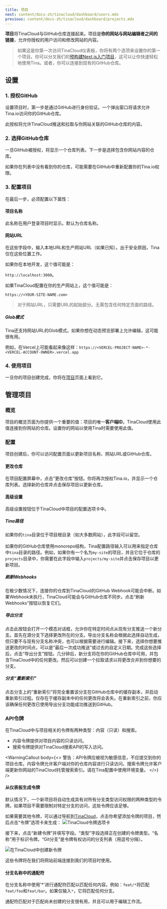```yaml
---
title: 项目
next: content/docs-zh/tinacloud/dashboard/users.mdx
previous: content/docs-zh/tinacloud/dashboard/projects.mdx
---
```


**项目**将TinaCloud与GitHub仓库连接起来。项目是**你的网站与网站编辑者之间的链接**，允许你授权的用户访问和修改网站的内容。

> 如果这是你第一次访问TinaCloud仪表板，你将有两个选项来设置你的第一个项目。你可以分叉我们的[预构建Next.js入门项目](https://github.com/tinacms/tina-cloud-starter)，这可以让你快速轻松地使用Tina。或者，你可以连接到现有的GitHub仓库。

## 设置

### 1. 授权GitHub

设置项目时，第一步是通过GitHub进行身份验证。一个弹出窗口将请求允许Tina.io访问你的GitHub仓库。

此授权将允许TinaCloud推送和拉取与你网站关联的GitHub仓库的内容。

### 2. 选择GitHub仓库

一旦GitHub被授权，将显示一个仓库列表。下一步是选择包含你网站内容的仓库。

如果你在列表中没有看到你的仓库，可能需要在GitHub中重新配置你的Tina.io权限。

### 3. 配置项目

在最后一步，必须配置以下属性：

#### 项目名称

此名称在用户登录项目时显示。默认为仓库名称。

#### 网站URL

在这些字段中，输入本地URL和生产网站URL（如果已知）。出于安全原因，Tina仅在这些位置工作。

如果你在本地开发，这个值可能是：

`http://localhost:3000`。

如果TinaCloud配置在你的生产网站上，这个值可能是：

`https://<YOUR-SITE-NAME.com>`

> 对于网站URL，只需要URL的起始部分。无需包含任何特定页面的路径。

##### Glob模式

Tina还支持网站URL的Glob模式。如果你想在动态预览部署上允许编辑，这可能很有用。

例如，在Vercel上可能看起来像这样：`https://<VERCEL-PROJECT-NAME>-*-<VERCEL-ACCOUNT-OWNER>.vercel.app`

### 4. 使用项目

一旦你的项目创建完成，你将在[项目](https://app.tina.io/projects)页面上看到它。

## 管理项目

### 概览

项目的概览页面为你提供一个重要的值：项目的唯一**客户端ID**。TinaCloud使用此值连接到你网站的仓库。设置你的网站以使用Tina时需要使用此值。

### 配置

项目创建后，你可以访问配置页面以更新项目名称、网站URL或GitHub仓库。

#### 更改仓库

在项目配置屏幕中，点击“更改仓库”按钮。你将再次授权Tina.io，并显示一个仓库列表。选择新的仓库并点击保存项目以更新仓库。

#### 高级设置

高级设置按钮位于TinaCloud中项目的配置选项卡中。

##### Tina路径

如果你的`tina`目录位于项目根目录（如大多数网站），此字段可以留空。\
\
如果你的GitHub仓库使用monorepo结构，Tina配置路径输入可以用来指定仓库中`tina`目录的路径。例如，如果你有一个名为`my-site`的项目，并且它位于仓库的`projects`目录中，你需要在此字段中输入`projects/my-site`并点击保存项目以更新项目。

##### 刷新Webhooks

在极少数情况下，连接你的仓库到TinaCloud的GitHub Webhook可能会中断。如果Webhook未执行，TinaCloud可能会与GitHub仓库不同步。点击“刷新Webhooks”按钮以恢复它们。

##### 导出分支

点击此按钮会打开一个模态对话框，允许你在特定时间点从现有分支推送一个新分支。首先在源分支下选择更改所在的分支。导出分支名称会根据此选择自动生成，但只要不与现有分支名称冲突，也可以根据需要进行编辑。接下来，选择你想要推送更改的时间点，可以是“最后一次成功推送”或过去的自定义日期。完成这些选择后，点击“导出分支”按钮。几分钟后，新分支将在你的GitHub仓库中可用，并包含TinaCloud中的任何更改。然后可以创建一个拉取请求以将更改合并到你想要的分支。

##### 分支“重新索引”

点击分支上的“重新索引”将完全重置该分支在GitHub仓库中的缓存副本，并启动重新索引过程。仅存在于缓存副本中的任何更改将会丢失。在重新索引之前，你应该确保任何更改已使用导出分支功能成功推送到GitHub。

### API令牌

在TinaCloud中与项目相关的令牌有两种类型：内容（只读）和搜索。

- 内容令牌提供对项目内容的只读访问。
- 搜索令牌提供对TinaCloud搜索API的写入访问。

<WarningCallout
  body={<>
    警告：API令牌应被视为敏感信息，不应提交到你的项目仓库。内容令牌允许客户端对你的仓库内容进行只读访问。搜索令牌允许客户端更新你网站的TinaCloud托管搜索索引。请在Tina配置中使用环境变量。
  </>}
/>

#### 从仪表板生成令牌

默认情况下，一个新项目将自动生成具有对所有分支类型访问权限的两种类型的令牌。如果项目不需要限制对特定分支的访问，这些令牌应该足够。

如果需要其他令牌，可以通过导航到[TinaCloud](https://app.tina.io)，点击你希望添加令牌的项目，然后点击“令牌”选项卡来生成：
![TinaCloud令牌选项卡](/img/docs/tinacloud/api_tokens_list_v1_mmjpsp.png)

接下来，点击“新建令牌”并填写字段。“类型”字段选择正在创建的令牌类型。“名称”用于标识令牌。“Git分支”是令牌有权访问的分支列表（用逗号分隔）。

![在TinaCloud中创建新令牌](/img/docs/tinacloud/new_api_token_v1_lq1rfy.png)

这些令牌将在我们将网站前端连接到我们的项目时使用。

#### 分支名称中的通配符

在分支名称中使用'\*'进行通配符匹配以匹配任何内容。例如：`feat/*`将匹配`feat/foo`和`feat/bar`。如果仅输入`*`，它将匹配任何分支。

通配符匹配对于匹配尚未创建的分支很有用，并且可以用于编辑工作流。